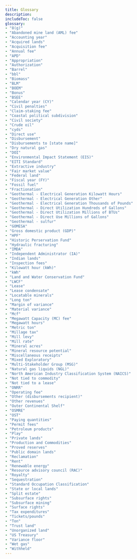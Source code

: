 ```yaml
---
title: Glossary
description:
includeToc: false
glossary:
- "8(g)"
- "Abandoned mine land (AML) fee"
- "Accounting year"
- "Acquired lands"
- "Acquisition fee"
- "Annual fee"
- "APD"
- "Appropriation"
- "Authorization"
- "Barrel"
- "bbl"
- "Biomass"
- "BLM"
- "BOEM"
- "Bonus"
- "BSEE"
- "Calendar year (CY)"
- "Civil penalties"
- "Claim-staking fee"
- "Coastal political subdivision"
- "Civil society"
- "Crude oil"
- "cyds"
- "Direct use"
- "Disbursement"
- "Disbursements to [state name]"
- "Dry natural gas"
- "DOI"
- "Environmental Impact Statement (EIS)"
- "EITI Standard"
- "Extractive industry"
- "Fair market value"
- "Federal land"
- "Fiscal year (FY)"
- "Fossil fuel"
- "Fractionation"
- "Geothermal - Electrical Generation Kilowatt Hours"
- "Geothermal - Electrical Generation Other"
- "Geothermal - Electrical Generation Thousands of Pounds"
- "Geothermal - Direct Utilization Hundreds of Gallons"
- "Geothermal - Direct Utilization Millions of BTUs"
- "Geothermal - Direct Use Millions of Gallons"
- "Geothermal - sulfur"
- "GOMESA"
- "Gross domestic product (GDP)"
- "HPF"
- "Historic Perservation Fund"
- "Hydraulic fracturing"
- "IMDA"
- "Independent Administrator (IA)"
- "Indian lands"
- "Inspection fees"
- "Kilowatt hour (kWh)"
- "kWh"
- "Land and Water Conservation Fund"
- "LWCF"
- "Lease"
- "Lease condensate"
- "Locatable minerals"
- "Long ton"
- "Margin of variance"
- "Material variance"
- "Mcf"
- "Megawatt Capacity (MC) fee"
- "Megawatt hours"
- "Metric ton"
- "Millage tax"
- "Mill levy"
- "Mill rate"
- "Mineral acres"
- "Mineral resource potential"
- "Miscellaneous receipts"
- "Mixed Exploratory"
- "Multi-Stakeholder Group (MSG)"
- "Natural gas liquids (NGL)"
- "North American Industry Classification System (NAICS)"
- "Not tied to commodity"
- "Not tied to a lease"
- "ONRR"
- "Operating fee"
- "Other (disbursements recipient)"
- "Other revenues"
- "Outer Continental Shelf"
- "OSMRE"
- "OST"
- "Paying quantities"
- "Permit fees"
- "Petroleum products"
- "Play"
- "Private lands"
- "Production and Commodities"
- "Proved reserves"
- "Public domain lands"
- "Reclamation"
- "Rent"
- "Renewable energy"
- "Resource advisory council (RAC)"
- "Royalty"
- "Sequestration"
- "Standard Occupation Classification"
- "State or local lands"
- "Split estate"
- "Subsurface rights"
- "Subsurface mining"
- "Surface rights"
- "Tax expenditures"
- "Tickets/pounds"
- "Ton"
- "Trust land"
- "Unorganized land"
- "US Treasury"
- "Variance floor"
- "Wet gas"
- "Withheld"
---
```


<GlossaryTerms
  location={props.location}
  title="Glossary"
  disclaimer="<p>The definitions in this glossary are simplified. Some are NRRD-specific in their usage. None of the definitions takes precedence over laws, legislation, regulations, contracts, or specific interpretations or rulings.</p><p>This glossary defines many commonly used terms and acronyms but isn’t a full list. To request changes to terms on this list, or to suggest new terms be added, email <a href='mailto: nrrd@onrr.gov'>nrrd@onrr.gov</a>.</p>" />
